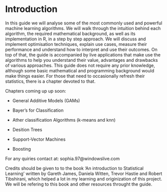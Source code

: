 # Introduction

In this guide we will analyse some of the most commonly used and powerful machine learning algorithms. We will walk
through the intuition behind each algorithm, the required mathematical background, as well as its implementation in R,
in a step by step approach. We will discuss and implement optimisation techniques, explain use cases, measure their
performance and understand how to interpret and use their outcomes. On top of that, the guide is accompanied by live
applications that make use the algorithms to help you understand their value, advantages and drawbacks of various
approaches. This guide does not require any prior knowledge, although some basic mathematical and programming background
would make things easier. For those that need to occasionally refresh their statistics, there is a chapter devoted to
that.

Chapters coming up up soon:

* General Additive Models (GAMs)

* Bayer's for Classification

* Ather classification Algorithms (k-means and knn)

* Desition Trees

* Support-Vector Machines

* Boosting

For any quiries contact at: sophia.97@windowslive.com

Credits should be given to to the book 'An introduction to Statistical Learning' written by Gareth James, Daniela Witten, Trevor Hastie and Robert Tibshirani, which helped a lot in my learning and originization of this project. We will be refering to this book and other resources throught the guide.
